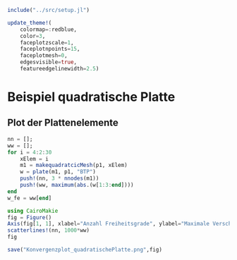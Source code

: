 ```julia
include("../src/setup.jl")

update_theme!(
    colormap=:redblue,
    color=3,
    faceplotzscale=1,
    faceplotnpoints=15,
    faceplotmesh=0,
    edgesvisible=true,
    featureedgelinewidth=2.5)
```


# Beispiel quadratische Platte

## Plot der Plattenelemente
```julia
nn = [];
ww = [];
for i = 4:2:30
    xElem = i
    m1 = makequadratcicMesh(p1, xElem)
    w = plate(m1, p1, "BTP")
    push!(nn, 3 * nnodes(m1))
    push!(ww, maximum(abs.(w[1:3:end])))
end
w_fe = ww[end]
```


```julia
using CairoMakie
fig = Figure()
Axis(fig[1, 1], xlabel="Anzahl Freiheitsgrade", ylabel="Maximale Verschiebung in mm")
scatterlines!(nn, 1000*ww)
fig
```

```julia
save("Konvergenzplot_quadratischePlatte.png",fig)
```


